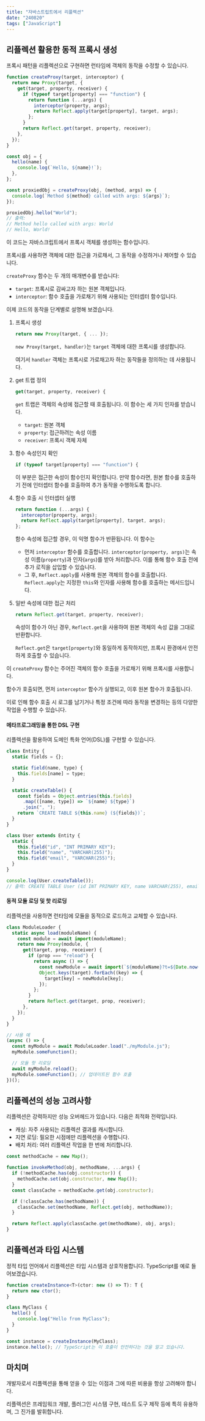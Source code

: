 ```yaml
---
title: "자바스트립트에서 리플렉션"
date: "240820"
tags: ["JavaScript"]
---
```


## 리플렉션 활용한 동적 프록시 생성

프록시 패턴을 리플렉션으로 구현하면 런타임에 객체의 동작을 수정할 수 있습니다.

```javascript
function createProxy(target, interceptor) {
  return new Proxy(target, {
    get(target, property, receiver) {
      if (typeof target[property] === "function") {
        return function (...args) {
          interceptor(property, args);
          return Reflect.apply(target[property], target, args);
        };
      }
      return Reflect.get(target, property, receiver);
    },
  });
}

const obj = {
  hello(name) {
    console.log(`Hello, ${name}!`);
  },
};

const proxiedObj = createProxy(obj, (method, args) => {
  console.log(`Method ${method} called with args: ${args}`);
});

proxiedObj.hello("World");
// 출력:
// Method hello called with args: World
// Hello, World!
```

이 코드는 자바스크립트에서 프록시 객체를 생성하는 함수입니다.

프록시를 사용하면 객체에 대한 접근을 가로채서, 그 동작을 수정하거나 제어할 수 있습니다.

`createProxy` 함수는 두 개의 매개변수를 받습니다:

- `target`: 프록시로 감싸고자 하는 원본 객체입니다.
- `interceptor`: 함수 호출을 가로채기 위해 사용되는 인터셉터 함수입니다.

이제 코드의 동작을 단계별로 설명해 보겠습니다.

1. 프록시 생성

   ```javascript
   return new Proxy(target, { ... });
   ```

   `new Proxy(target, handler)`는 `target` 객체에 대한 프록시를 생성합니다.

   여기서 `handler` 객체는 프록시로 가로채고자 하는 동작들을 정의하는 데 사용됩니다.

2. get 트랩 정의

   ```javascript
   get(target, property, receiver) {
   ```

   `get` 트랩은 객체의 속성에 접근할 때 호출됩니다. 이 함수는 세 가지 인자를 받습니다.

   - `target`: 원본 객체
   - `property`: 접근하려는 속성 이름
   - `receiver`: 프록시 객체 자체

3. 함수 속성인지 확인

   ```javascript
   if (typeof target[property] === "function") {
   ```

   이 부분은 접근한 속성이 함수인지 확인합니다. 만약 함수라면, 원본 함수를 호출하기 전에 인터셉터 함수를 호출하여 추가 동작을 수행하도록 합니다.

4. 함수 호출 시 인터셉터 실행

   ```javascript
   return function (...args) {
     interceptor(property, args);
     return Reflect.apply(target[property], target, args);
   };
   ```

   함수 속성에 접근할 경우, 이 익명 함수가 반환됩니다. 이 함수는

   - 먼저 `interceptor` 함수를 호출합니다. `interceptor(property, args)`는 속성 이름(`property`)과 인자(`args`)를 받아 처리합니다. 이를 통해 함수 호출 전에 추가 로직을 삽입할 수 있습니다.
   - 그 후, `Reflect.apply`를 사용해 원본 객체의 함수를 호출합니다. `Reflect.apply`는 지정한 `this`와 인자를 사용해 함수를 호출하는 메서드입니다.

5. 일반 속성에 대한 접근 처리

   ```javascript
   return Reflect.get(target, property, receiver);
   ```

   속성이 함수가 아닌 경우, `Reflect.get`을 사용하여 원본 객체의 속성 값을 그대로 반환합니다.

   `Reflect.get`은 `target[property]`와 동일하게 동작하지만, 프록시 환경에서 안전하게 호출할 수 있습니다.

이 `createProxy` 함수는 주어진 객체의 함수 호출을 가로채기 위해 프록시를 사용합니다.

함수가 호출되면, 먼저 `interceptor` 함수가 실행되고, 이후 원본 함수가 호출됩니다.

이로 인해 함수 호출 시 로그를 남기거나 특정 조건에 따라 동작을 변경하는 등의 다양한 작업을 수행할 수 있습니다.

#### 메타프로그래밍을 통한 DSL 구현

리플렉션을 활용하여 도메인 특화 언어(DSL)를 구현할 수 있습니다.

```javascript
class Entity {
  static fields = {};

  static field(name, type) {
    this.fields[name] = type;
  }

  static createTable() {
    const fields = Object.entries(this.fields)
      .map(([name, type]) => `${name} ${type}`)
      .join(", ");
    return `CREATE TABLE ${this.name} (${fields})`;
  }
}

class User extends Entity {
  static {
    this.field("id", "INT PRIMARY KEY");
    this.field("name", "VARCHAR(255)");
    this.field("email", "VARCHAR(255)");
  }
}

console.log(User.createTable());
// 출력: CREATE TABLE User (id INT PRIMARY KEY, name VARCHAR(255), email VARCHAR(255))
```

#### 동적 모듈 로딩 및 핫 리로딩

리플렉션을 사용하면 런타임에 모듈을 동적으로 로드하고 교체할 수 있습니다.

```javascript
class ModuleLoader {
  static async load(moduleName) {
    const module = await import(moduleName);
    return new Proxy(module, {
      get(target, prop, receiver) {
        if (prop === "reload") {
          return async () => {
            const newModule = await import(`${moduleName}?t=${Date.now()}`);
            Object.keys(target).forEach((key) => {
              target[key] = newModule[key];
            });
          };
        }
        return Reflect.get(target, prop, receiver);
      },
    });
  }
}

// 사용 예
(async () => {
  const myModule = await ModuleLoader.load("./myModule.js");
  myModule.someFunction();

  // 모듈 핫 리로딩
  await myModule.reload();
  myModule.someFunction(); // 업데이트된 함수 호출
})();
```

## 리플렉션의 성능 고려사항

리플렉션은 강력하지만 성능 오버헤드가 있습니다. 다음은 최적화 전략입니다.

- 캐싱: 자주 사용되는 리플렉션 결과를 캐시합니다.
- 지연 로딩: 필요한 시점에만 리플렉션을 수행합니다.
- 배치 처리: 여러 리플렉션 작업을 한 번에 처리합니다.

```javascript
const methodCache = new Map();

function invokeMethod(obj, methodName, ...args) {
  if (!methodCache.has(obj.constructor)) {
    methodCache.set(obj.constructor, new Map());
  }
  const classCache = methodCache.get(obj.constructor);

  if (!classCache.has(methodName)) {
    classCache.set(methodName, Reflect.get(obj, methodName));
  }

  return Reflect.apply(classCache.get(methodName), obj, args);
}
```

## 리플렉션과 타입 시스템

정적 타입 언어에서 리플렉션은 타입 시스템과 상호작용합니다. TypeScript를 예로 들어보겠습니다.

```typescript
function createInstance<T>(ctor: new () => T): T {
  return new ctor();
}

class MyClass {
  hello() {
    console.log("Hello from MyClass");
  }
}

const instance = createInstance(MyClass);
instance.hello(); // TypeScript는 이 호출이 안전하다는 것을 알고 있습니다.
```

## 마치며

개발자로서 리플렉션을 통해 얻을 수 있는 이점과 그에 따른 비용을 항상 고려해야 합니다.

리플렉션은 프레임워크 개발, 플러그인 시스템 구현, 테스트 도구 제작 등에 특히 유용하며, 그 진가를 발휘합니다.
